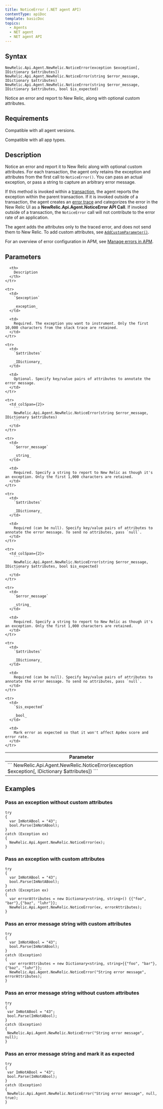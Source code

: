 ```yaml
---
title: NoticeError (.NET agent API)
contentType: apiDoc
template: basicDoc
topics:
  - Agents
  - NET agent
  - NET agent API
---
```


## Syntax

```
NewRelic.Api.Agent.NewRelic.NoticeError(exception $exception[, IDictionary $attributes])
NewRelic.Api.Agent.NewRelic.NoticeError(string $error_message, IDictionary $attributes)
NewRelic.Api.Agent.NewRelic.NoticeError(string $error_message, IDictionary $attributes, bool $is_expected)
```

Notice an error and report to New Relic, along with optional custom attributes.

## Requirements

Compatible with all agent versions.

Compatible with all app types.

## Description

Notice an error and report it to New Relic along with optional custom attributes. For each transaction, the agent only retains the exception and attributes from the first call to `NoticeError()`. You can pass an actual exception, or pass a string to capture an arbitrary error message.

If this method is invoked within a [transaction](/docs/accounts-partnerships/education/getting-started-new-relic/glossary#transaction), the agent reports the exception within the parent transaction. If it is invoked outside of a transaction, the agent creates an [error trace](/docs/apm/applications-menu/events/view-apm-error-analytics) and categorizes the error in the New Relic UI as a **NewRelic.Api.Agent.NoticeError API Call**. If invoked outside of a transaction, the `NoticeError` call will not contribute to the error rate of an application.

<div className="callout-tip">
  <p>
    The agent adds the attributes only to the traced error, and does not send them to New Relic. To add custom attributes, see <a href="/docs/agents/net-agent/net-agent-api/addcustomparameter-net-agent"><code>AddCustomParameter()</code></a>.
  </p>
</div>

<div className="callout-tip">
  <p>
    For an overview of error configuration in APM, see <a href="/docs/agents/manage-apm-agents/agent-data/manage-errors-apm-collect-ignore-mark-expected">Manage errors in APM</a>.
  </p>
</div>

## Parameters

<table>
  <thead>
    <tr>
      <th width="25%">
        Parameter
      </th>

      <th>
        Description
      </th>
    </tr>
  </thead>

  <tbody>
    <tr>
      <td colSpan={2}>
        ```
        NewRelic.Api.Agent.NewRelic.NoticeError(exception $exception[, IDictionary $attributes])
        ```
      </td>
    </tr>

    <tr>
      <td>
        `$exception`

        _exception_
      </td>

      <td>
        Required. The exception you want to instrument. Only the first 10,000 characters from the stack trace are retained.
      </td>
    </tr>

    <tr>
      <td>
        `$attributes`

        _IDictionary_
      </td>

      <td>
        Optional. Specify key/value pairs of attributes to annotate the error message.
      </td>
    </tr>

    <tr>
      <td colSpan={2}>
        ```
        NewRelic.Api.Agent.NewRelic.NoticeError(string $error_message, IDictionary $attributes)
        ```
      </td>
    </tr>

    <tr>
      <td>
        `$error_message`

        _string_
      </td>

      <td>
        Required. Specify a string to report to New Relic as though it's an exception. Only the first 1,000 characters are retained.
      </td>
    </tr>

    <tr>
      <td>
        `$attributes`

        _IDictionary_
      </td>

      <td>
        Required (can be null). Specify key/value pairs of attributes to annotate the error message. To send no attributes, pass `null`.
      </td>
    </tr>

    <tr>
      <td colSpan={2}>
        ```
        NewRelic.Api.Agent.NewRelic.NoticeError(string $error_message, IDictionary $attributes, bool $is_expected)
        ```
      </td>
    </tr>

    <tr>
      <td>
        `$error_message`

        _string_
      </td>

      <td>
        Required. Specify a string to report to New Relic as though it's an exception. Only the first 1,000 characters are retained.
      </td>
    </tr>

    <tr>
      <td>
        `$attributes`

        _IDictionary_
      </td>

      <td>
        Required (can be null). Specify key/value pairs of attributes to annotate the error message. To send no attributes, pass `null`.
      </td>
    </tr>

    <tr>
      <td>
        `$is_expected`

        _bool_
      </td>

      <td>
        Mark error as expected so that it won't affect Apdex score and error rate.
      </td>
    </tr>
  </tbody>
</table>

## Examples

### Pass an exception without custom attributes

```
try
{
  var ImNotABool = "43";
  bool.Parse(ImNotABool);
}
catch (Exception ex)
{
  NewRelic.Api.Agent.NewRelic.NoticeError(ex);
}
```

### Pass an exception with custom attributes

```
try
{
  var ImNotABool = "43";
  bool.Parse(ImNotABool);
}
catch (Exception ex)
{
  var errorAttributes = new Dictionary<string, string>() {{"foo", "bar"},{"baz", "luhr"}};
  NewRelic.Api.Agent.NewRelic.NoticeError(ex, errorAttributes);
}
```

### Pass an error message string with custom attributes

```
try
{
  var ImNotABool = "43";
  bool.Parse(ImNotABool);
}
catch (Exception)
{
  var errorAttributes = new Dictionary<string, string>{{"foo", "bar"},{"baz", "luhr"}};
  NewRelic.Api.Agent.NewRelic.NoticeError("String error message", errorAttributes);
}
```

### Pass an error message string without custom attributes

```
try
{
 var ImNotABool = "43";
 bool.Parse(ImNotABool);
}
catch (Exception)
{
 NewRelic.Api.Agent.NewRelic.NoticeError("String error message", null);
}
```

### Pass an error message string and mark it as expected

```
try
{
 var ImNotABool = "43";
 bool.Parse(ImNotABool);
}
catch (Exception)
{
 NewRelic.Api.Agent.NewRelic.NoticeError("String error message", null, true);
}
```
